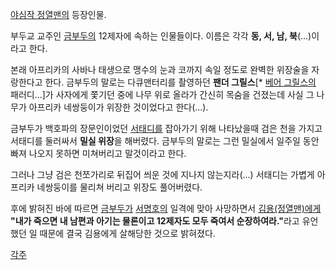 [[야심작 정열맨]]의 등장인물.

부두교 교주인 [[금부두]]의 12제자에 속하는 인물들이다. 이름은 각각 '''동, 서, 남, 북'''(...)이라고 한다.

본래 아프리카의 사바나 태생으로 맹수의 눈과 코까지 속일 정도로 완벽한 위장술을 자랑한다고 한다. 금부두의 말로는 다큐맨터리를 촬영하던 '''팬더 그릴스'''[* [[베어 그릴스]]의 패러디...]가 사자에게 쫓기던 중에 나무 위로 올라가 간신히 목숨을 건졌는데 사실 그 나무가 아프리카 네쌍둥이가 위장한 것이었다고 한다(...).

금부두가 백호파의 장문인이었던 [[서태디]]를 잡아가기 위해 나타났을때 검은 천을 가지고 서태디를 둘러싸서 '''밀실 위장'''을 해버렸다. 금부두의 말로는 그런 밀실에서 일주일 동안 빠져 나오지 못하면 미쳐버리고 말것이라고 한다.

그러나 그냥 검은 천쪼가리로 뒤집어 씌운 것에 지나지 않는지라(...) 서태디는 가볍게 아프리카 네쌍둥이를 물리쳐 버리고 위장도 풀어버렸다.

후에 밝혀진 바에 따르면 [[금부두]]가 [[서명호]]의 일격에 맞아 사망하면서 [[김용(정열맨)]]에게 '''"내가 죽으면 내 남편과 아기는 물론이고 12제자도 모두 죽여서 순장하여라."'''라고 유언했던 일 때문에 결국 김용에게 살해당한 것으로 밝혀졌다.


[[각주]]
